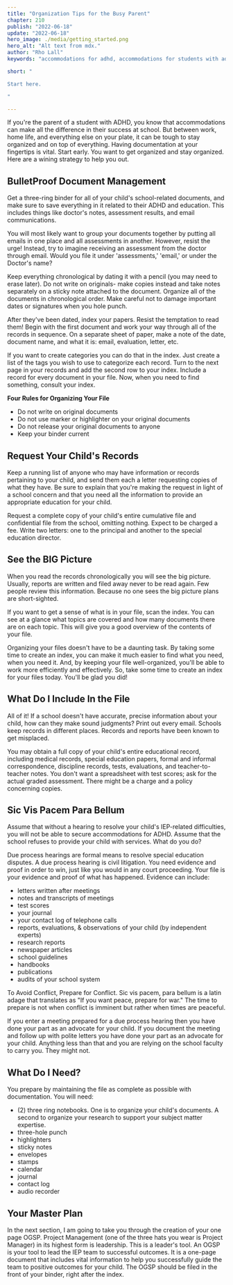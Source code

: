 ```yaml
---
title: "Organization Tips for the Busy Parent"
chapter: 210
publish: "2022-06-18"
update: "2022-06-18"
hero_image: ./media/getting_started.png
hero_alt: "Alt text from mdx."
author: "Rho Lall"
keywords: "accommodations for adhd, accommodations for students with adhd, accommodations for adhd elementary students"

short: "

Start here.

"

---
```

If you're the parent of a student with ADHD, you know that accommodations can make all the difference in their success at school. But between work, home life, and everything else on your plate, it can be tough to stay organized and on top of everything. Having documentation at your fingertips is vital. Start early. You want to get organized and stay organized. Here are a wining strategy to help you out.

## BulletProof Document Management 

Get a three-ring binder for all of your child's school-related documents, and make sure to save everything in it related to their ADHD and education. This includes things like doctor's notes, assessment results, and email communications.

You will most likely want to group your documents together by putting all emails in one place and all assessments in another. However, resist the urge! Instead, try to imagine receiving an assessment from the doctor through email. Would you file it under 'assessments,' 'email,' or under the Doctor's name?

Keep everything chronological by dating it with a pencil (you may need to erase later). Do not write on originals- make copies instead and take notes separately on a sticky note attached to the document. Organize all of the documents in chronological order. Make careful not to damage important dates or signatures when you hole punch.

After they've been dated, index your papers. Resist the temptation to read them! Begin with the first document and work your way through all of the records in sequence. On a separate sheet of paper, make a note of the date, document name, and what it is: email, evaluation, letter, etc.

If you want to create categories you can do that in the index. Just create a list of the tags you wish to use to categorize each record. Turn to the next page in your records and add the second row to your index. Include a record for every document in your file. Now, when you need to find something, consult your index. 

**Four Rules for Organizing Your File**
- Do not write on original documents
- Do not use marker or highlighter on your original documents
- Do not release your original documents to anyone
- Keep your binder current

## Request Your Child's Records

Keep a running list of anyone who may have information or records pertaining to your child, and send them each a letter requesting copies of what they have. Be sure to explain that you're making the request in light of a school concern and that you need all the information to provide an appropriate education for your child. 

Request a complete copy of your child's entire cumulative file and confidential file from the school, omitting nothing. Expect to be charged a fee. Write two letters: one to the principal and another to the special education director.

## See the BIG Picture

When you read the records chronologically you will see the big picture. Usually, reports are written and filed away never to be read again. Few people review this information. Because no one sees the big picture plans are short-sighted.

If you want to get a sense of what is in your file, scan the index. You can see at a glance what topics are covered and how many documents there are on each topic. This will give you a good overview of the contents of your file.

Organizing your files doesn't have to be a daunting task. By taking some time to create an index, you can make it much easier to find what you need, when you need it. And, by keeping your file well-organized, you'll be able to work more efficiently and effectively. So, take some time to create an index for your files today. You'll be glad you did!

## What Do I Include In the File

All of it! If a school doesn't have accurate, precise information about your child, how can they make sound judgments? Print out every email. Schools keep records in different places. Records and reports have been known to get misplaced.

You may obtain a full copy of your child's entire educational record, including medical records, special education papers, formal and informal correspondence, discipline records, tests, evaluations, and teacher-to-teacher notes. You don't want a spreadsheet with test scores; ask for the actual graded assessment. There might be a charge and a policy concerning copies.

## Sic Vis Pacem Para Bellum

Assume that without a hearing to resolve your child's IEP-related difficulties, you will not be able to secure accommodations for ADHD. Assume that the school refuses to provide your child with services. What do you do? 

Due process hearings are formal means to resolve special education disputes. A due process hearing is civil litigation. You need evidence and proof in order to win, just like you would in any court proceeding. Your file is your evidence and proof of what has happened. Evidence can include:

- letters written after meetings
- notes and transcripts of meetings
- test scores
- your journal
- your contact log of telephone calls
- reports, evaluations, & observations of your child (by independent experts)
- research reports
- newspaper articles
- school guidelines
- handbooks
- publications
- audits of your school system

To Avoid Conflict, Prepare for Conflict. Sic vis pacem, para bellum is a latin adage that translates as "If you want peace, prepare for war." The time to prepare is not when conflict is imminent but rather when times are peaceful. 

If you enter a meeting prepared for a due process hearing then you have done your part as an advocate for your child. If you document the meeting and follow up with polite letters you have done your part as an advocate for your child. Anything less than that and you are relying on the school faculty to carry you. They might not. 


## What Do I Need?

You prepare by maintaining the file as complete as possible with documentation. You will need:

- (2) three ring notebooks.  One is to organize your child's documents. A second to organize your research to support your subject matter expertise. 
- three-hole punch
- highlighters
- sticky notes
- envelopes
- stamps
- calendar
- journal
- contact log
- audio recorder

## Your Master Plan

In the next section, I am going to take you through the creation of your one page OGSP. Project Management (one of the three hats you wear is Project Manager) in its highest form is leadership. This is a leader's tool. An OGSP is your tool to lead the IEP team to successful outcomes. It is a one-page document that includes vital information to help you successfully guide the team to positive outcomes for your child. The OGSP should be filed in the front of your binder, right after the index. 
